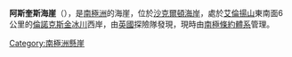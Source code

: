 {{Coord|83|30|S|167|21|E|source:GNIS|display=title}}

'''阿斯奎斯海崖'''（{{lang-en|Asquith Bluff}}），是[[南極洲|南極洲]]的海崖，位於[[沙克爾頓海岸|沙克爾頓海岸]]，處於[[艾倫揚山|艾倫揚山]]東南面6公里的[[倫諾克斯金冰川|倫諾克斯金冰川]]西岸，由[[英國|英國]]探險隊發現，現時由[[南極條約體系|南極條約體系]]管理。

{{DEFAULTSORT:Asquith Bluff}}
[[Category:南極洲懸崖|Category:南極洲懸崖]]


{{ShackletonCoast-geo-stub}}
